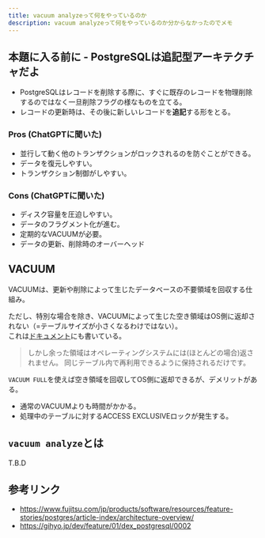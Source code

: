 ```yaml
---
title: vacuum analyzeって何をやっているのか
description: vacuum analyzeって何をやっているのか分からなかったのでメモ
---
```


## 本題に入る前に - PostgreSQLは追記型アーキテクチャだよ

* PostgreSQLはレコードを削除する際に、すぐに既存のレコードを物理削除するのではなく一旦削除フラグの様なものを立てる。
* レコードの更新時は、その後に新しいレコードを**追記**する形をとる。

### Pros (ChatGPTに聞いた)

* 並行して動く他のトランザクションがロックされるのを防ぐことができる。
* データを復元しやすい。
* トランザクション制御がしやすい。

### Cons (ChatGPTに聞いた)

* ディスク容量を圧迫しやすい。
* データのフラグメント化が進む。
* 定期的なVACUUMが必要。
* データの更新、削除時のオーバーヘッド

## VACUUM

VACUUMは、更新や削除によって生じたデータベースの不要領域を回収する仕組み。


ただし、特別な場合を除き、VACUUMによって生じた空き領域はOS側に返却されない（=テーブルサイズが小さくなるわけではない）。  
これは[ドキュメント](https://www.postgresql.jp/docs/14/sql-vacuum.html)にも書いている。

>  しかし余った領域はオペレーティングシステムには(ほとんどの場合)返されません。 同じテーブル内で再利用できるように保持されるだけです。 

`VACUUM FULL`を使えば空き領域を回収してOS側に返却できるが、デメリットがある。

* 通常のVACUUMよりも時間がかかる。
* 処理中のテーブルに対するACCESS EXCLUSIVEロックが発生する。

## `vacuum analyze`とは

T.B.D

## 参考リンク

* https://www.fujitsu.com/jp/products/software/resources/feature-stories/postgres/article-index/architecture-overview/
* https://gihyo.jp/dev/feature/01/dex_postgresql/0002
